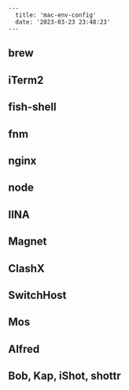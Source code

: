 
    ---
      title: 'mac-env-config'
      date: '2023-03-23 23:48:23'
    ---

## brew

## iTerm2

## fish-shell

## fnm

## nginx

## node

## IINA

## Magnet

## ClashX

## SwitchHost

## Mos

## Alfred

## Bob, Kap, iShot, shottr
